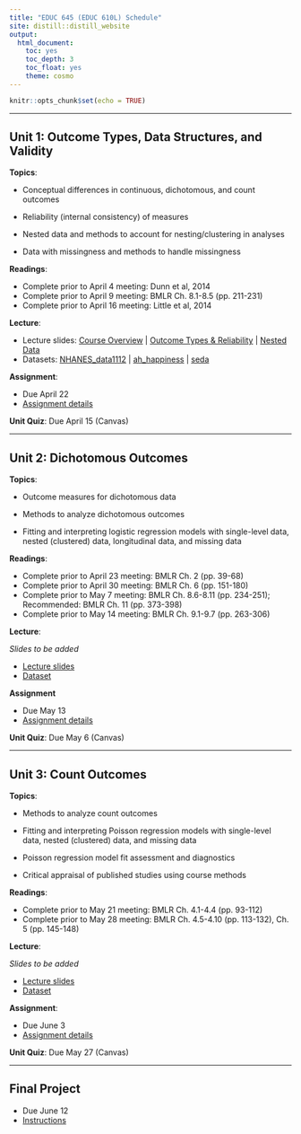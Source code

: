```yaml
---
title: "EDUC 645 (EDUC 610L) Schedule"
site: distill::distill_website
output:
  html_document:
    toc: yes
    toc_depth: 3
    toc_float: yes
    theme: cosmo
---
```


```r
knitr::opts_chunk$set(echo = TRUE)
```

---

## Unit 1: Outcome Types, Data Structures, and Validity

**Topics**: 

- Conceptual differences in continuous, dichotomous, and count outcomes

- Reliability (internal consistency) of measures 

- Nested data and methods to account for nesting/clustering in analyses 

- Data with missingness and methods to handle missingness 

**Readings**:

 * Complete prior to April 4 meeting: Dunn et al, 2014 
 * Complete prior to April 9 meeting: BMLR Ch. 8.1-8.5 (pp. 211-231) 
 * Complete prior to April 16 meeting: Little et al, 2014 

**Lecture**:

 * Lecture slides: [Course Overview](./slides/EDUC645_1_Intro.html) | [Outcome Types & Reliability](./slides/EDUC645_1_Outcome_Types_Reliability.html) | [Nested Data](./slides/slides/EDUC645_1_Nested_Data.html)
 * Datasets: [NHANES_data1112](./data/NHANES_data1112.RData) | [ah_happiness](./data/ah_happiness.RData) | [seda](./data/seda_oregon.csv)

**Assignment**:

 * Due April 22
 * [Assignment details]()
 
**Unit Quiz**: Due April 15 (Canvas)

---

## Unit 2: Dichotomous Outcomes

**Topics**: 

- Outcome measures for dichotomous data 

- Methods to analyze dichotomous outcomes 

- Fitting and interpreting logistic regression models with single-level data, nested (clustered) data, longitudinal data, and missing data

**Readings**: 

 * Complete prior to April 23 meeting: BMLR Ch. 2 (pp. 39-68) 
 * Complete prior to April 30 meeting: BMLR Ch. 6 (pp. 151-180) 
 * Complete prior to May 7 meeting: BMLR Ch. 8.6-8.11 (pp. 234-251); Recommended: BMLR Ch. 11 (pp. 373-398) 
 * Complete prior to May 14 meeting: BMLR Ch. 9.1-9.7 (pp. 263-306) 
 
**Lecture**:

*Slides to be added*

 * [Lecture slides]()
 * [Dataset]()

**Assignment**

 * Due May 13
 * [Assignment details]()
 
**Unit Quiz**: Due May 6 (Canvas)

---

## Unit 3: Count Outcomes

**Topics**: 

- Methods to analyze count outcomes 

- Fitting and interpreting Poisson regression models with single-level data, nested (clustered) data, and missing data

- Poisson regression model fit assessment and diagnostics 

- Critical appraisal of published studies using course methods 

**Readings**: 
 
 * Complete prior to May 21 meeting: BMLR Ch. 4.1-4.4 (pp. 93-112) 
 * Complete prior to May 28 meeting: BMLR Ch. 4.5-4.10 (pp. 113-132), Ch. 5 (pp. 145-148) 
 
**Lecture**:

*Slides to be added*

 * [Lecture slides]()
 * [Dataset]()

**Assignment**:

 * Due June 3
 * [Assignment details]()

**Unit Quiz**: Due May 27 (Canvas)

---

## Final Project

 * Due June 12
 * [Instructions]()

